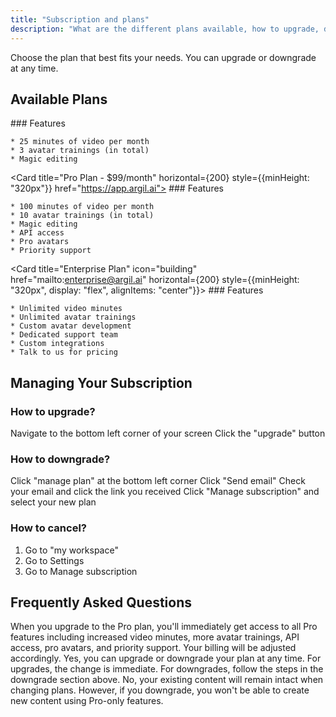 ```yaml
---
title: "Subscription and plans"
description: "What are the different plans available, how to upgrade, downgrade and cancel a subscription."
---
```


<Note>
  Choose the plan that best fits your needs. You can upgrade or downgrade at any time.
</Note>

## Available Plans

<CardGroup>
  <Card title="Classic Plan - $39/month" horizontal={200} style={{minHeight: "320px"}} href="https://app.argil.ai">
    ### Features

    * 25 minutes of video per month
    * 3 avatar trainings (in total)
    * Magic editing
  </Card>

  <Card title="Pro Plan - $99/month" horizontal={200} style={{minHeight: "320px"}} href="https://app.argil.ai">
    ### Features

    * 100 minutes of video per month
    * 10 avatar trainings (in total)
    * Magic editing
    * API access
    * Pro avatars
    * Priority support
  </Card>

  <Card title="Enterprise Plan" icon="building" href="mailto:enterprise@argil.ai" horizontal={200} style={{minHeight: "320px", display: "flex", alignItems: "center"}}>
    ### Features

    * Unlimited video minutes
    * Unlimited avatar trainings
    * Custom avatar development
    * Dedicated support team
    * Custom integrations
    * Talk to us for pricing
  </Card>
</CardGroup>

## Managing Your Subscription

### How to upgrade?

<Steps>
  <Step title="Open subscription settings">
    Navigate to the bottom left corner of your screen
  </Step>

  <Step title="Upgrade your plan">
    Click the "upgrade" button
  </Step>
</Steps>

### How to downgrade?

<Steps>
  <Step title="Access plan management">
    Click "manage plan" at the bottom left corner
  </Step>

  <Step title="Request management link">
    Click "Send email"
  </Step>

  <Step title="Open management page">
    Check your email and click the link you received
  </Step>

  <Step title="Update subscription">
    Click "Manage subscription" and select your new plan
  </Step>
</Steps>

### How to cancel?

1. Go to "my workspace"
2. Go to Settings
3. Go to Manage subscription

## Frequently Asked Questions

<AccordionGroup>
  <Accordion title="What happens when I upgrade my plan?" defaultOpen={false}>
    When you upgrade to the Pro plan, you'll immediately get access to all Pro features including increased video minutes, more avatar trainings, API access, pro avatars, and priority support. Your billing will be adjusted accordingly.
  </Accordion>

  <Accordion title="Can I switch plans at any time?" defaultOpen={false}>
    Yes, you can upgrade or downgrade your plan at any time. For upgrades, the change is immediate. For downgrades, follow the steps in the downgrade section above.
  </Accordion>

  <Accordion title="Will I lose my existing content when changing plans?" defaultOpen={false}>
    No, your existing content will remain intact when changing plans. However, if you downgrade, you won't be able to create new content using Pro-only features.
  </Accordion>
</AccordionGroup>
